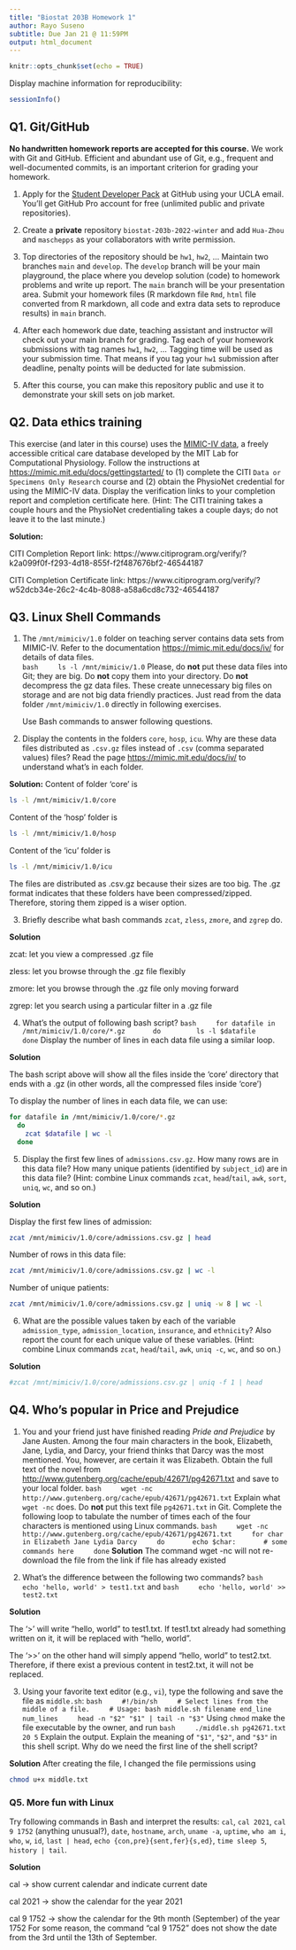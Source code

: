 ```yaml
---
title: "Biostat 203B Homework 1"
author: Rayo Suseno
subtitle: Due Jan 21 @ 11:59PM
output: html_document
---
```


```r
knitr::opts_chunk$set(echo = TRUE)
```

Display machine information for reproducibility:
```r
sessionInfo()
```

## Q1. Git/GitHub

**No handwritten homework reports are accepted for this course.** We work with Git and GitHub. Efficient and abundant use of Git, e.g., frequent and well-documented commits, is an important criterion for grading your homework.

1. Apply for the [Student Developer Pack](https://education.github.com/pack) at GitHub using your UCLA email. You'll get GitHub Pro account for free (unlimited public and private repositories).

2. Create a **private** repository `biostat-203b-2022-winter` and add `Hua-Zhou` and `maschepps` as your collaborators with write permission.

3. Top directories of the repository should be `hw1`, `hw2`, ... Maintain two branches `main` and `develop`. The `develop` branch will be your main playground, the place where you develop solution (code) to homework problems and write up report. The `main` branch will be your presentation area. Submit your homework files (R markdown file `Rmd`, `html` file converted from R markdown, all code and extra data sets to reproduce results) in `main` branch.

4. After each homework due date, teaching assistant and instructor will check out your main branch for grading. Tag each of your homework submissions with tag names `hw1`, `hw2`, ... Tagging time will be used as your submission time. That means if you tag your `hw1` submission after deadline, penalty points will be deducted for late submission.

5. After this course, you can make this repository public and use it to demonstrate your skill sets on job market.

## Q2. Data ethics training

This exercise (and later in this course) uses the [MIMIC-IV data](https://mimic-iv.mit.edu), a freely accessible critical care database developed by the MIT Lab for Computational Physiology. Follow the instructions at <https://mimic.mit.edu/docs/gettingstarted/> to (1) complete the CITI `Data or Specimens Only Research` course and (2) obtain the PhysioNet credential for using the MIMIC-IV data. Display the verification links to your completion report and completion certificate here. (Hint: The CITI training takes a couple hours and the PhysioNet credentialing takes a couple days; do not leave it to the last minute.)

**Solution:**

CITI Completion Report link: https://www.citiprogram.org/verify/?k2a099f0f-f293-4d18-855f-f2f487676bf2-46544187

CITI Completion Certificate link: https://www.citiprogram.org/verify/?w52dcb34e-26c2-4c4b-8088-a58a6cd8c732-46544187

## Q3. Linux Shell Commands

1. The `/mnt/mimiciv/1.0` folder on teaching server contains data sets from MIMIC-IV. Refer to the documentation <https://mimic.mit.edu/docs/iv/> for details of data files.  
    ```bash
    ls -l /mnt/mimiciv/1.0
    ```
Please, do **not** put these data files into Git; they are big. Do **not** copy them into your directory. Do **not** decompress the gz data files. These create unnecessary big files on storage and are not big data friendly practices. Just read from the data folder `/mnt/mimiciv/1.0` directly in following exercises. 

    Use Bash commands to answer following questions.

2. Display the contents in the folders `core`, `hosp`, `icu`. Why are these data files distributed as `.csv.gz` files instead of `.csv` (comma separated values) files? Read the page <https://mimic.mit.edu/docs/iv/> to understand what's in each folder.

**Solution:** Content of folder 'core' is
```bash
ls -l /mnt/mimiciv/1.0/core
```

Content of the 'hosp' folder is
```bash
ls -l /mnt/mimiciv/1.0/hosp
```

Content of the 'icu' folder is
```bash
ls -l /mnt/mimiciv/1.0/icu
```

The files are distributed as .csv.gz because their sizes are too big.
The .gz format indicates that these folders have been compressed/zipped.
Therefore, storing them zipped is a wiser option.

3. Briefly describe what bash commands `zcat`, `zless`, `zmore`, and `zgrep` do.

**Solution**

zcat: let you view a compressed .gz file

zless: let you browse through the .gz file flexibly

zmore: let you browse through the .gz file only moving forward

zgrep: let you search using a particular filter in a .gz file

4. What's the output of following bash script?
    ```bash
    for datafile in /mnt/mimiciv/1.0/core/*.gz
      do
        ls -l $datafile
      done
    ```
Display the number of lines in each data file using a similar loop.

**Solution**

The bash script above will show all the files inside the 'core' directory that
ends with a .gz (in other words, all the compressed files inside 'core')

To display the number of lines in each data file, we can use:
```bash
for datafile in /mnt/mimiciv/1.0/core/*.gz
  do
    zcat $datafile | wc -l
  done
```

5. Display the first few lines of `admissions.csv.gz`. How many rows are in this data file? How many unique patients (identified by `subject_id`) are in this data file? (Hint: combine Linux commands `zcat`, `head`/`tail`, `awk`, `sort`, `uniq`, `wc`, and so on.)

**Solution**

Display the first few lines of admission:
```bash
zcat /mnt/mimiciv/1.0/core/admissions.csv.gz | head
```

Number of rows in this data file:
```bash
zcat /mnt/mimiciv/1.0/core/admissions.csv.gz | wc -l
```

Number of unique patients:
```bash
zcat /mnt/mimiciv/1.0/core/admissions.csv.gz | uniq -w 8 | wc -l
```

6. What are the possible values taken by each of the variable `admission_type`, `admission_location`, `insurance`, and `ethnicity`? Also report the count for each unique value of these variables. (Hint: combine Linux commands `zcat`, `head`/`tail`, `awk`, `uniq -c`, `wc`, and so on.)

**Solution**
```bash
#zcat /mnt/mimiciv/1.0/core/admissions.csv.gz | uniq -f 1 | head
```


## Q4. Who's popular in Price and Prejudice

1. You and your friend just have finished reading *Pride and Prejudice* by Jane Austen. Among the four main characters in the book, Elizabeth, Jane, Lydia, and Darcy, your friend thinks that Darcy was the most mentioned. You, however, are certain it was Elizabeth. Obtain the full text of the novel from <http://www.gutenberg.org/cache/epub/42671/pg42671.txt> and save to your local folder. 
    ```bash
    wget -nc http://www.gutenberg.org/cache/epub/42671/pg42671.txt
    ```
Explain what `wget -nc` does. Do **not** put this text file `pg42671.txt` in Git. Complete the following loop to tabulate the number of times each of the four characters is mentioned using Linux commands.
    ```bash
    wget -nc http://www.gutenberg.org/cache/epub/42671/pg42671.txt
    for char in Elizabeth Jane Lydia Darcy
    do
      echo $char:
      # some commands here
    done
    ```
**Solution**
The command wget -nc will not re-download the file from the link if file has 
already existed


2. What's the difference between the following two commands?
    ```bash
    echo 'hello, world' > test1.txt
    ```
    and
    ```bash
    echo 'hello, world' >> test2.txt
    ```

**Solution**

The '>' will write "hello, world" to test1.txt. If test1.txt already had
something written on it, it will be replaced with "hello, world".

The '>>' on the other hand will simply append "hello, world" to test2.txt.
Therefore, if there exist a previous content in test2.txt, it will not be
replaced.

3. Using your favorite text editor (e.g., `vi`), type the following and save the file as `middle.sh`:
    ```bash
    #!/bin/sh
    # Select lines from the middle of a file.
    # Usage: bash middle.sh filename end_line num_lines
    head -n "$2" "$1" | tail -n "$3"
    ```
Using `chmod` make the file executable by the owner, and run 
    ```bash
    ./middle.sh pg42671.txt 20 5
    ```
Explain the output. Explain the meaning of `"$1"`, `"$2"`, and `"$3"` in this shell script. Why do we need the first line of the shell script?

**Solution**
After creating the file, I changed the file permissions using
```bash
chmod u+x middle.txt
```


### Q5. More fun with Linux

Try following commands in Bash and interpret the results: `cal`, `cal 2021`, `cal 9 1752` (anything unusual?), `date`, `hostname`, `arch`, `uname -a`, `uptime`, `who am i`, `who`, `w`, `id`, `last | head`, `echo {con,pre}{sent,fer}{s,ed}`, `time sleep 5`, `history | tail`.

**Solution**

cal -> show current calendar and indicate current date

cal 2021 -> show the calendar for the year 2021

cal 9 1752 -> show the calendar for the 9th month (September) of the year 1752
For some reason, the command "cal 9 1752" does not show the date from the 3rd
until the 13th of September. 
